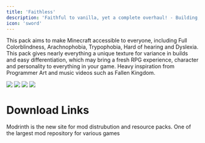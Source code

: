 ```yaml
---
title: 'Faithless'
description: 'Faithful to vanilla, yet a complete overhaul! - Building, Redstone, Survival, PvP... All in one.'
icon: 'sword'
---
```


This pack aims to make Minecraft accessible to everyone, including Full Colorblindness, Arachnophobia, Trypophobia, Hard of hearing and Dyslexia. This pack gives nearly everything a unique texture for variance in builds and easy differentiation, which may bring a fresh RPG experience, character and personality to everything in your game. Heavy inspiration from Programmer Art and music videos such as Fallen Kingdom.

<img src="https://cdn.modrinth.com/data/CwaddKq6/images/128bb3b3aa71d8c357dc6ef1b55fd1b788940088.png"/>

<img src="https://cdn.modrinth.com/data/CwaddKq6/images/1de84819fb4f537f51d5efcd72c540493d4b4f99.png"/>
 
<img src="https://cdn.modrinth.com/data/CwaddKq6/images/25d4efb33f35e2f53b079d2e0a1ac758d290be23.png"/>

<img src="https://cdn.modrinth.com/data/CwaddKq6/images/e3f31a85e20c47ad555dcff9823c2184c6f579fc.png"/>

# Download Links

<CardGroup cols={2}>
  <Card 
    title="Modrinth Download Link"
    icon= "download"
    href="https://modrinth.com/resourcepack/faithless"
  >
    Modrinth is the new site for mod distrubution and resource packs.
  </Card>
  <Card
    title="Curseforge Download Link"
    icon="download"
    href="https://www.curseforge.com/minecraft/texture-packs/faithless"
  >
    One of the largest mod repository for various games
  </Card>
</CardGroup>
